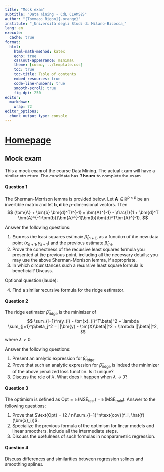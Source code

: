 ```yaml
---
title: "Mock exam"
subtitle: "Data mining - CdL CLAMSES"
author: "[Tommaso Rigon]{.orange}"
institute: "_Università degli Studi di Milano-Bicocca_"
lang: en
execute:
  cache: true
format:
  html:
    html-math-method: katex
    echo: true
    callout-appearance: minimal
    theme: [cosmo, ../template.css]
    toc: true
    toc-title: Table of contents
    embed-resources: true
    code-line-numbers: true
    smooth-scroll: true
    fig-dpi: 250
editor: 
  markdown: 
    wrap: 72
editor_options: 
  chunk_output_type: console
---
```


# [Homepage](../index.html)

## Mock exam

This a mock exam of the course Data Mining. The actual exam will have a similar structure. The candidate has **3 hours** to complete the exam.

#### Question 1

The Sherman-Morrison lemma is provided below. Let $\bm{A} \in \mathbb{R}^{p\times p}$ be an invertible matrix and let
$\bm{b},\bm{d}$ be $p$-dimensional vectors. Then $$
(\bm{A} + \bm{b} \bm{d}^T)^{-1} = \bm{A}^{-1} - \frac{1}{1 + \bm{d}^T \bm{A}^{-1}\bm{b}}\bm{A}^{-1}\bm{b}\bm{d}^T\bm{A}^{-1}.
$$

Answer the following questions:

1. Express the least squares estimate $\hat{\beta}_{(n+1)}$ as a function of the new data point $(x_{n+1}, y_{n+1})$ and the previous estimate $\hat{\beta}_{(n)}$. 
2. [Prove]{.orange} the correctness of the recursive least squares formula you presented at the previous point, including all the necessary details; you may use the above Sherman-Morrison lemma, if appropriate.
3. In which circumstances such a recursive least square formula is beneficial? Discuss.

[Optional question (laude)]{.blue}:

4. Find a similar recursive formula for the ridge estimator.


#### Question 2

The ridge estimator $\hat{\beta}_\text{ridge}$ is the [minimizer]{.orange} of $$
    \sum_{i=1}^n(y_{i} - \bm{x}_{i}^T\beta)^2 + \lambda \sum_{j=1}^p\beta_j^2 = ||\bm{y} - \bm{X}\beta||^2 + \lambda ||\beta||^2,
    $$ where $\lambda > 0$.

Answer the following questions:

1. Present an analytic expression for $\hat{\beta}_\text{ridge}$. 
2. [Prove]{.orange} that such an analytic expression for $\hat{\beta}_\text{ridge}$ is indeed the minimizer of the above penalized loss function. Is it unique?
3. Discuss the role of $\lambda$. What does it happen when $\lambda \rightarrow 0$?


#### Question 3

The optimism is defined as $\text{Opt} = \mathbb{E}(\text{MSE}_\text{test}) - \mathbb{E}(\text{MSE}_\text{train})$. Answer to the following questions:

1. Prove that $\text{Opt} = (2 / n)\sum_{i=1}^n\text{cov}(Y_i, \hat{f}(\bm{x}_i))$. 
2. Specialize the previous formula of the optimism for linear models and linear smoothers. Include all the intermediate steps. 
3. Discuss the usefulness of such formulas in nonparametric regression. 

#### Question 4

Discuss differences and similarities between regression splines and smoothing splines.

